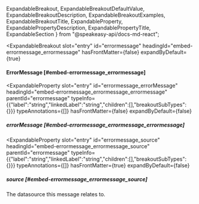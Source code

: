   ExpandableBreakout,
  ExpandableBreakoutDefaultValue,
  ExpandableBreakoutDescription,
  ExpandableBreakoutExamples,
  ExpandableBreakoutTitle,
  ExpandableProperty,
  ExpandablePropertyDescription,
  ExpandablePropertyTitle,
  ExpandableSection
} from "@speakeasy-api/docs-md-react";

<ExpandableSection>

<ExpandableBreakout
  slot="entry"
  id="errormessage"
  headingId="embed-errormessage_errormessage"
  hasFrontMatter={false}
  expandByDefault={true}
>

<ExpandableBreakoutTitle slot="title">

#### ErrorMessage [#embed-errormessage_errormessage]

</ExpandableBreakoutTitle>

<ExpandableBreakoutDescription slot="description">

</ExpandableBreakoutDescription>

<ExpandableBreakoutExamples slot="examples">

</ExpandableBreakoutExamples>

<ExpandableBreakoutDefaultValue slot="defaultValue">

</ExpandableBreakoutDefaultValue>

</ExpandableBreakout>

<ExpandableProperty
  slot="entry"
  id="errormessage_errorMessage"
  headingId="embed-errormessage_errormessage_errormessage"
  parentId="errormessage"
  typeInfo={{"label":"string","linkedLabel":"string","children":[],"breakoutSubTypes":{}}}
  typeAnnotations={[]}
  hasFrontMatter={false}
  expandByDefault={false}
>

<ExpandablePropertyTitle slot="title">

##### errorMessage [#embed-errormessage_errormessage_errormessage]

</ExpandablePropertyTitle>

</ExpandableProperty>

<ExpandableProperty
  slot="entry"
  id="errormessage_source"
  headingId="embed-errormessage_errormessage_source"
  parentId="errormessage"
  typeInfo={{"label":"string","linkedLabel":"string","children":[],"breakoutSubTypes":{}}}
  typeAnnotations={[]}
  hasFrontMatter={true}
  expandByDefault={false}
>

<ExpandablePropertyTitle slot="title">

##### source [#embed-errormessage_errormessage_source]

</ExpandablePropertyTitle>

<ExpandablePropertyDescription slot="description">

The datasource this message relates to.

</ExpandablePropertyDescription>

</ExpandableProperty>

</ExpandableSection>